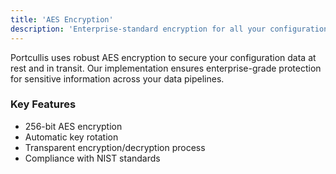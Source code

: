 ```yaml
---
title: 'AES Encryption'
description: 'Enterprise-standard encryption for all your configuration data '
---
```


Portcullis uses robust AES encryption to secure your configuration data at rest and in transit. Our implementation ensures enterprise-grade protection for sensitive information across your data pipelines.

### Key Features

- 256-bit AES encryption
- Automatic key rotation
- Transparent encryption/decryption process
- Compliance with NIST standards